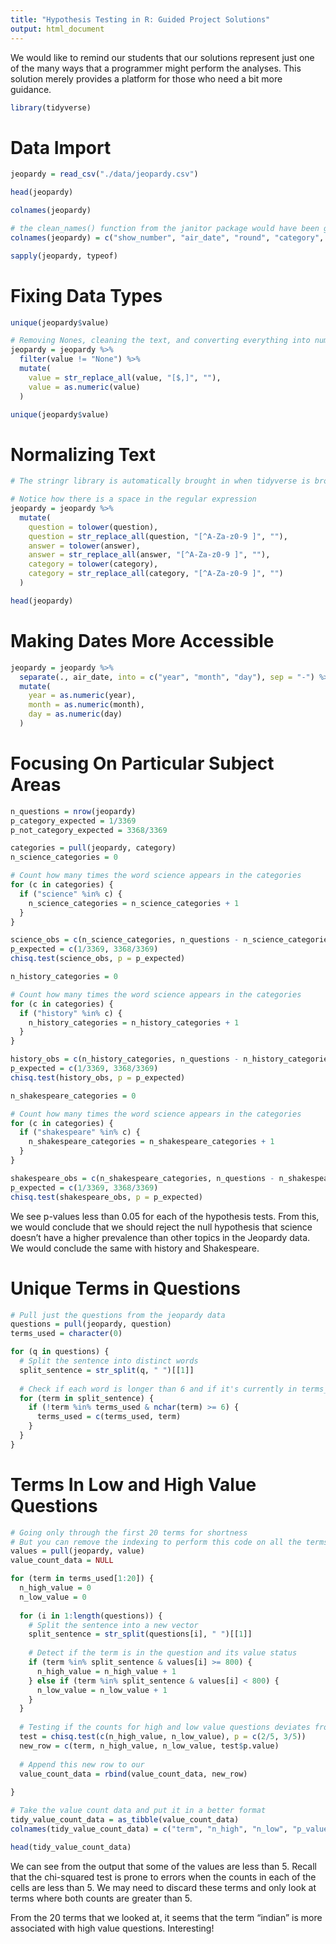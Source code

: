 ```yaml
---
title: "Hypothesis Testing in R: Guided Project Solutions"
output: html_document
---
```


We would like to remind our students that our solutions represent just one of the many ways that a programmer might perform the analyses. This solution merely provides a platform for those who need a bit more guidance.

```r
library(tidyverse)
```

# Data Import

```r
jeopardy = read_csv("./data/jeopardy.csv")
```

```r
head(jeopardy)
```

```r
colnames(jeopardy)
```

```r
# the clean_names() function from the janitor package would have been great here too
colnames(jeopardy) = c("show_number", "air_date", "round", "category", "value", "question", "answer")
```

```r
sapply(jeopardy, typeof)
```

# Fixing Data Types

```r
unique(jeopardy$value)
```

```r
# Removing Nones, cleaning the text, and converting everything into numeric
jeopardy = jeopardy %>% 
  filter(value != "None") %>% 
  mutate(
    value = str_replace_all(value, "[$,]", ""),
    value = as.numeric(value)
  )
```

```r
unique(jeopardy$value)
```

# Normalizing Text

```r
# The stringr library is automatically brought in when tidyverse is brought in

# Notice how there is a space in the regular expression
jeopardy = jeopardy %>% 
  mutate(
    question = tolower(question),
    question = str_replace_all(question, "[^A-Za-z0-9 ]", ""),
    answer = tolower(answer),
    answer = str_replace_all(answer, "[^A-Za-z0-9 ]", ""),
    category = tolower(category),
    category = str_replace_all(category, "[^A-Za-z0-9 ]", "")
  )
```

```r
head(jeopardy)
```

# Making Dates More Accessible

```r
jeopardy = jeopardy %>% 
  separate(., air_date, into = c("year", "month", "day"), sep = "-") %>% 
  mutate(
    year = as.numeric(year),
    month = as.numeric(month),
    day = as.numeric(day)
  )
```

# Focusing On Particular Subject Areas

```r
n_questions = nrow(jeopardy)
p_category_expected = 1/3369 
p_not_category_expected = 3368/3369 
```

```r
categories = pull(jeopardy, category)
n_science_categories = 0

# Count how many times the word science appears in the categories
for (c in categories) {
  if ("science" %in% c) {
    n_science_categories = n_science_categories + 1
  }
}

science_obs = c(n_science_categories, n_questions - n_science_categories)
p_expected = c(1/3369, 3368/3369)
chisq.test(science_obs, p = p_expected)
```

```r
n_history_categories = 0

# Count how many times the word science appears in the categories
for (c in categories) {
  if ("history" %in% c) {
    n_history_categories = n_history_categories + 1
  }
}

history_obs = c(n_history_categories, n_questions - n_history_categories)
p_expected = c(1/3369, 3368/3369)
chisq.test(history_obs, p = p_expected)
```

```r
n_shakespeare_categories = 0

# Count how many times the word science appears in the categories
for (c in categories) {
  if ("shakespeare" %in% c) {
    n_shakespeare_categories = n_shakespeare_categories + 1
  }
}

shakespeare_obs = c(n_shakespeare_categories, n_questions - n_shakespeare_categories)
p_expected = c(1/3369, 3368/3369)
chisq.test(shakespeare_obs, p = p_expected)
```

We see p-values less than 0.05 for each of the hypothesis tests. From this, we would conclude that we should reject the null hypothesis that science doesn't have a higher prevalence than other topics in the Jeopardy data. We would conclude the same with history and Shakespeare.

# Unique Terms in Questions

```r
# Pull just the questions from the jeopardy data
questions = pull(jeopardy, question)
terms_used = character(0)

for (q in questions) {
  # Split the sentence into distinct words
  split_sentence = str_split(q, " ")[[1]]
  
  # Check if each word is longer than 6 and if it's currently in terms_used
  for (term in split_sentence) {
    if (!term %in% terms_used & nchar(term) >= 6) {
      terms_used = c(terms_used, term)
    }
  }
}
```

# Terms In Low and High Value Questions

```r
# Going only through the first 20 terms for shortness
# But you can remove the indexing to perform this code on all the terms
values = pull(jeopardy, value)
value_count_data = NULL

for (term in terms_used[1:20]) {
  n_high_value = 0
  n_low_value = 0
  
  for (i in 1:length(questions)) {
    # Split the sentence into a new vector
    split_sentence = str_split(questions[i], " ")[[1]]
    
    # Detect if the term is in the question and its value status
    if (term %in% split_sentence & values[i] >= 800) {
      n_high_value = n_high_value + 1
    } else if (term %in% split_sentence & values[i] < 800) { 
      n_low_value = n_low_value + 1
    }
  }
  
  # Testing if the counts for high and low value questions deviates from what we expect
  test = chisq.test(c(n_high_value, n_low_value), p = c(2/5, 3/5))
  new_row = c(term, n_high_value, n_low_value, test$p.value)
  
  # Append this new row to our
  value_count_data = rbind(value_count_data, new_row)
  
}
```

```r
# Take the value count data and put it in a better format
tidy_value_count_data = as_tibble(value_count_data)
colnames(tidy_value_count_data) = c("term", "n_high", "n_low", "p_value")

head(tidy_value_count_data)
```

We can see from the output that some of the values are less than 5. Recall that the chi-squared test is prone to errors when the counts in each of the cells are less than 5. We may need to discard these terms and only look at terms where both counts are greater than 5.

From the 20 terms that we looked at, it seems that the term "indian" is more associated with high value questions. Interesting!
